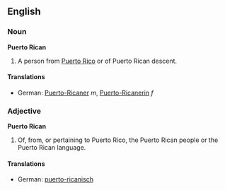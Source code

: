 ==English==
===Noun===
'''Puerto Rican'''

#A person from [[Puerto Rico]] or of Puerto Rican descent.

====Translations====
*German: [[Puerto-Ricaner]] ''m'', [[Puerto-Ricanerin]] ''f''

===Adjective===
'''Puerto Rican'''

#Of, from, or pertaining to Puerto Rico, the Puerto Rican people or the Puerto Rican language.

====Translations====
*German: [[puerto-ricanisch]]